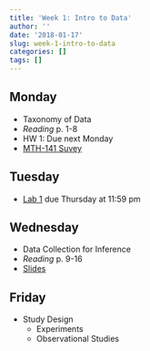 ```yaml
---
title: 'Week 1: Intro to Data'
author: ''
date: '2018-01-17'
slug: week-1-intro-to-data
categories: []
tags: []
---
```


## Monday

* Taxonomy of Data
* *Reading* p. 1-8
* HW 1: Due next Monday
* [MTH-141 Suvey](https://docs.google.com/forms/d/e/1FAIpQLSfVVezGtSNJNcd4weclzQfg2P2KiZbkcufle547HYCF3z2adQ/viewform)

## Tuesday

* [Lab 1](http://math-141.netlify.com/labs/) due Thursday at 11:59 pm

## Wednesday

* Data Collection for Inference
* *Reading* p. 9-16
* [Slides](../assets/01B-data-collection.html)

## Friday

* Study Design
  + Experiments
  + Observational Studies
  
  